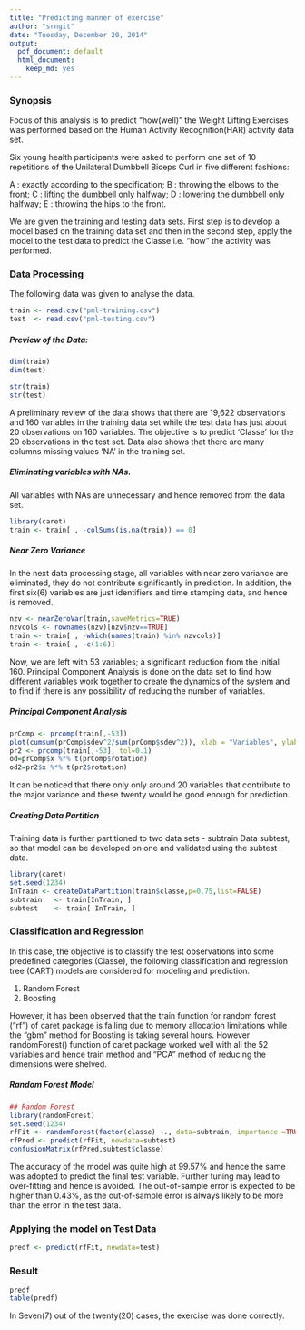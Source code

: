 ```yaml
---
title: "Predicting manner of exercise"
author: "srngit"
date: "Tuesday, December 20, 2014"
output:
  pdf_document: default
  html_document:
    keep_md: yes
---
```

### Synopsis
Focus of this analysis is to predict "how(well)" the Weight Lifting Exercises was performed based on the Human Activity Recognition(HAR) activity data set.

Six young health participants were asked to perform one set of 10 repetitions of the Unilateral Dumbbell Biceps Curl in five different fashions: 

A : exactly according to the specification;
B : throwing the elbows to the front; 
C : lifting the dumbbell only halfway;
D : lowering the dumbbell only halfway;
E : throwing the hips to the front.

We are given the training and testing data sets. First step is to develop a model based on the training data set and then in the second step, apply the model to the test data to predict the Classe i.e. "how" the activity was performed.     

### Data Processing
The following data was given to analyse the data. 

```r
train <- read.csv("pml-training.csv")
test  <- read.csv("pml-testing.csv")
```

##### Preview of the Data: 
```r
dim(train)
dim(test)
```

```r
str(train)
str(test)

```

A preliminary review of the data shows that there are 19,622 observations and 160 variables in the training data set while the test data has just about 20 observations on 160 variables. The objective is to predict 'Classe' for the 20 observations in the test set. Data also shows that there are many columns missing values 'NA' in the training set.

##### Eliminating variables with NAs. 
All variables with NAs are unnecessary and hence removed from the data set.

```r

library(caret)
train <- train[ , -colSums(is.na(train)) == 0]
```

##### Near Zero Variance
In the next data processing stage, all variables with near zero variance are eliminated, they do not contribute significantly in prediction. In addition, the first six(6) variables are just identifiers and time stamping data, and hence is removed.  

```r
nzv <- nearZeroVar(train,saveMetrics=TRUE)
nzvcols <- rownames(nzv)[nzv$nzv==TRUE]
train <- train[ , -which(names(train) %in% nzvcols)]
train <- train[ , -c(1:6)]
```

Now, we are left with 53 variables; a significant reduction from the initial 160. Principal Component Analysis is done on the data set to find how different variables work together to create the dynamics of the system and to find if there is any possibility of reducing the number of variables. 

##### Principal Component Analysis

```r
prComp <- prcomp(train[,-53])
plot(cumsum(prComp$sdev^2/sum(prComp$sdev^2)), xlab = "Variables", ylab="Cumulative Var")
pr2 <- prcomp(train[,-53], tol=0.1)
od=prComp$x %*% t(prComp$rotation)
od2=pr2$x %*% t(pr2$rotation)
```

It can be noticed that there only only around 20 variables that contribute to the major variance and these twenty would be good enough for prediction.  

##### Creating Data Partition
Training data is further partitioned to two data sets - subtrain Data subtest, so that model can be developed on one and validated using the subtest data.  

```r
library(caret)
set.seed(1234)
InTrain <- createDataPartition(train$classe,p=0.75,list=FALSE)
subtrain   <- train[InTrain, ]
subtest    <- train[-InTrain, ]

```

### Classification and Regression 
In this case, the objective is to classify the test observations into some predefined categories (Classe), the following classification and regression tree (CART) models are considered for modeling and prediction. 

1. Random Forest
2. Boosting 

However, it has been observed that the train function for random forest ("rf") of caret package is failing due to memory allocation limitations while the  "gbm" method for Boosting is taking several hours. However randomForest() function of caret package worked well with all the 52 variables and hence train method and "PCA" method of reducing the dimensions were shelved.  

##### Random Forest Model
```r
## Random Forest 
library(randomForest)
set.seed(1234)
rfFit <- randomForest(factor(classe) ~., data=subtrain, importance =TRUE)
rfPred <- predict(rfFit, newdata=subtest)
confusionMatrix(rfPred,subtest$classe)

```

The accuracy of the model was quite high at 99.57% and hence the same was adopted to predict the final test variable. Further tuning may lead to over-fitting and hence is avoided. The out-of-sample error is expected to be higher than 0.43%, as the out-of-sample error is always likely to be more than the error in the test data.   

### Applying the model on Test Data
```r
predf <- predict(rfFit, newdata=test)

```

### Result

```r
predf
table(predf)
```

In Seven(7) out of the twenty(20) cases, the exercise was done correctly.     

